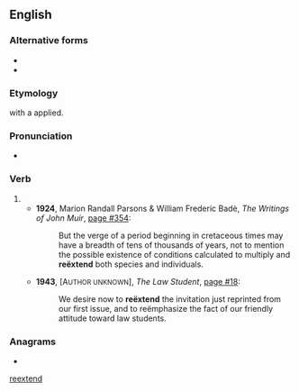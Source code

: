 {{also|reextend|re-extend}}
==English==

===Alternative forms===
* {{l|en|reextend}}
* {{l|en|re-extend}}

===Etymology===
{{prefix|en|re|extend}} with a {{l|en|diaeresis}} applied.

===Pronunciation===
* {{a|UK}} {{IPA|/ɹi.ɛksˈtɛnd/|lang=en}}

===Verb===
{{en-verb}}

# {{rare spelling of|re-extend|lang=en}}
#* '''1924''', Marion Randall Parsons & William Frederic Badè, ''The Writings of John Muir'', [http://www.google.co.uk/books?id=xrAhEYqkZB8C&q=%22re%C3%ABxtend%22&dq=%22re%C3%ABxtend%22&pgis=1 page #354]:
#*: But the verge of a period beginning in cretaceous times may have a breadth of tens of thousands of years, not to mention the possible existence of conditions calculated to multiply and '''reëxtend''' both species and individuals.
#* '''1943''', [A<small>UTHOR UNKNOWN</small>], ''The Law Student'', [http://www.google.co.uk/books?id=WRcvAAAAIAAJ&q=%22re%C3%ABxtend%22&dq=%22re%C3%ABxtend%22&pgis=1 page #18]:
#*: We desire now to '''reëxtend''' the invitation just reprinted from our first issue, and to reëmphasize the fact of our friendly attitude toward law students.

===Anagrams===
* {{anagrams|en|a=deeenrtx|extender}}

[[Category:English terms spelled with Ë|reextend]]